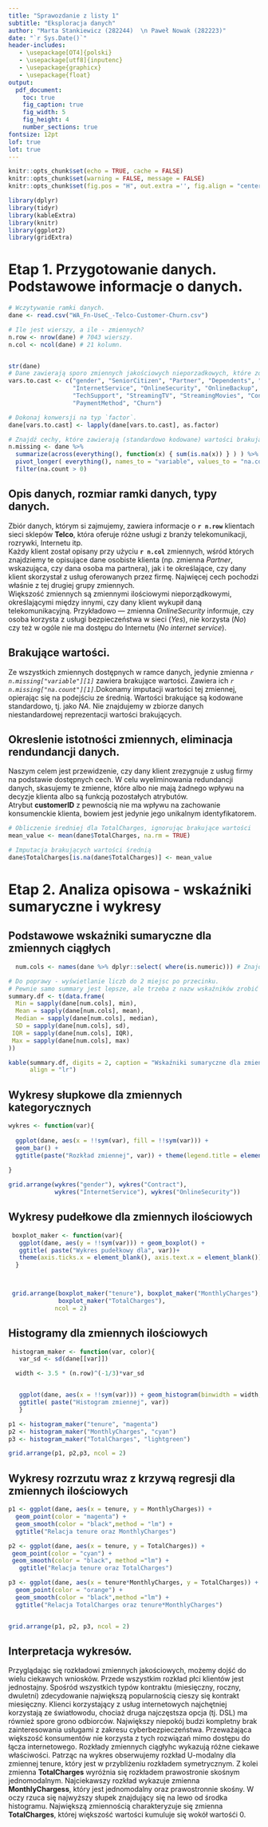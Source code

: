 ```yaml
---
title: "Sprawozdanie z listy 1"
subtitle: "Eksploracja danych"
author: "Marta Stankiewicz (282244)  \n Paweł Nowak (282223)"
date: "`r Sys.Date()`"
header-includes:
   - \usepackage[OT4]{polski}
   - \usepackage[utf8]{inputenc}
   - \usepackage{graphicx}
   - \usepackage{float}
output: 
  pdf_document:
    toc: true
    fig_caption: true
    fig_width: 5 
    fig_height: 4 
    number_sections: true
fontsize: 12pt 
lof: true
lot: true
---
```

```r
knitr::opts_chunk$set(echo = TRUE, cache = FALSE)
knitr::opts_chunk$set(warning = FALSE, message = FALSE) 
knitr::opts_chunk$set(fig.pos = "H", out.extra ='', fig.align = "center")

```

```r
library(dplyr)
library(tidyr)
library(kableExtra)
library(knitr)
library(ggplot2)
library(gridExtra)
```


# Etap 1. Przygotowanie danych. Podstawowe informacje o danych.

```r
# Wczytywanie ramki danych.
dane <- read.csv("WA_Fn-UseC_-Telco-Customer-Churn.csv")


```

```r
# Ile jest wierszy, a ile - zmiennych?
n.row <- nrow(dane) # 7043 wierszy.
n.col <- ncol(dane) # 21 kolumn.


str(dane)
# Dane zawierają sporo zmiennych jakościowych nieporzadkowych, które zostały błędnie wczytane jako zmienne typu napis. 
vars.to.cast <- c("gender", "SeniorCitizen", "Partner", "Dependents", "PhoneService", "MultipleLines",
                  "InternetService", "OnlineSecurity", "OnlineBackup", "DeviceProtection",
                  "TechSupport", "StreamingTV", "StreamingMovies", "Contract", "PaperlessBilling",
                  "PaymentMethod", "Churn")

# Dokonaj konwersji na typ `factor`.
dane[vars.to.cast] <- lapply(dane[vars.to.cast], as.factor)

```




```r
# Znajdź cechy, które zawierają (standardowo kodowane) wartości brakujące
n.missing <- dane %>% 
  summarize(across(everything(), function(x) { sum(is.na(x)) } ) ) %>% 
  pivot_longer( everything(), names_to = "variable", values_to = "na.count" ) %>%
  filter(na.count > 0)


```

## Opis danych, rozmiar ramki danych, typy danych.

Zbiór danych, którym si zajmujemy, zawiera informacje o **`r n.row`** klientach sieci sklepów **Telco**, która oferuje różne usługi z branży telekomunikacji, rozrywki, Internetu itp.\
Każdy klient został opisany przy użyciu **`r n.col`** zmiennych, wśród których znajdziemy te opisujące dane osobiste klienta (np. zmienna *Partner*, wskazująca, czy dana osoba ma partnera), jak i te określające, czy dany klient skorzystał z usług oferowanych przez firmę. Najwięcej cech pochodzi właśnie z tej drugiej grupy zmiennych.\
Większość zmiennych są zmiennymi ilościowymi nieporządkowymi, określającymi między innymi, czy dany klient wykupił daną telekomunikacyjną.  Przykładowo — zmienna *OnlineSecurity* informuje, czy osoba korzysta z usługi bezpieczeństwa w sieci (*Yes*), nie korzysta (*No*) czy też w ogóle nie ma dostępu do Internetu (*No internet service*).


## Brakujące wartości.
Ze wszystkich zmiennych dostępnych w ramce danych, jedynie zmienna *`r n.missing["variable"][1]`* zawiera brakujące wartości. Zawiera ich *`r n.missing["na.count"][1]`*.Dokonamy imputacji wartości tej zmiennej, opierając się na podejściu ze średnią.
Wartości brakujące są kodowane standardowo, tj. jako *NA*. Nie znajdujemy w zbiorze danych niestandardowej reprezentacji wartości brakujących.


## Okreslenie istotności zmiennych, eliminacja rendundancji danych.
Naszym celem jest przewidzenie, czy dany klient zrezygnuje z usług firmy na podstawie dostępnych cech. W celu wyeliminowania redundancji danych, skasujemy te zmienne, które albo nie mają żadnego wpływu na decyzje klienta albo są funkcją pozostałych atrybutów.\
Atrybut **customerID** z pewnością nie ma wpływu na zachowanie konsumenckie klienta, bowiem jest jedynie jego unikalnym identyfikatorem.\


```r
# Obliczenie średniej dla TotalCharges, ignorując brakujące wartości
mean_value <- mean(dane$TotalCharges, na.rm = TRUE)

# Imputacja brakujących wartości średnią
dane$TotalCharges[is.na(dane$TotalCharges)] <- mean_value

```

\newpage
# Etap 2. Analiza opisowa - wskaźniki sumaryczne i wykresy

## Podstawowe wskaźniki sumaryczne dla zmiennych ciągłych
```r
  num.cols <- names(dane %>% dplyr::select( where(is.numeric))) # Znajdź kolumny numeryczne.

# Do poprawy - wyświetlanie liczb do 2 miejsc po przecinku. 
# Pewnie samo summary jest lepsze, ale trzeba z nazw wskaźników zrobić nazwy wierszy.
summary.df <- t(data.frame(
  Min = sapply(dane[num.cols], min),
  Mean = sapply(dane[num.cols], mean),
  Median = sapply(dane[num.cols], median),
  SD = sapply(dane[num.cols], sd),
 IQR = sapply(dane[num.cols], IQR),
 Max = sapply(dane[num.cols], max)
))

kable(summary.df, digits = 2, caption = "Wskaźniki sumaryczne dla zmiennych ciągłych",
      align = "lr")
```
## Wykresy słupkowe dla zmiennych kategorycznych
```r
wykres <- function(var){
  
  ggplot(dane, aes(x = !!sym(var), fill = !!sym(var))) + 
  geom_bar() + 
  ggtitle(paste("Rozkład zmiennej", var)) + theme(legend.title = element_blank())
  
}

grid.arrange(wykres("gender"), wykres("Contract"),
             wykres("InternetService"), wykres("OnlineSecurity"))
```


## Wykresy pudełkowe dla zmiennych ilościowych
```r
 boxplot_maker <- function(var){
   ggplot(dane, aes(y = !!sym(var))) + geom_boxplot() +
   ggtitle( paste("Wykres pudełkowy dla", var))+
   theme(axis.ticks.x = element_blank(), axis.text.x = element_blank())
  }



 grid.arrange(boxplot_maker("tenure"), boxplot_maker("MonthlyCharges"),
              boxplot_maker("TotalCharges"),
             ncol = 2)

```


## Histogramy dla zmiennych ilościowych
```r
 histogram_maker <- function(var, color){
   var_sd <- sd(dane[[var]])

  width <- 3.5 * (n.row)^(-1/3)*var_sd


   ggplot(dane, aes(x = !!sym(var))) + geom_histogram(binwidth = width, fill = color, color = "black") +
   ggtitle( paste("Histogram zmiennej", var))
   }

p1 <- histogram_maker("tenure", "magenta")
p2 <- histogram_maker("MonthlyCharges", "cyan")
p3 <- histogram_maker("TotalCharges", "lightgreen")

grid.arrange(p1, p2,p3, ncol = 2)

```


## Wykresy rozrzutu wraz z krzywą regresji dla zmiennych ilościowych
```r
p1 <- ggplot(dane, aes(x = tenure, y = MonthlyCharges)) +
  geom_point(color = "magenta") + 
  geom_smooth(color = "black",method = "lm") +
  ggtitle("Relacja tenure oraz MonthlyCharges")

p2 <- ggplot(dane, aes(x = tenure, y = TotalCharges)) +
 geom_point(color = "cyan") + 
 geom_smooth(color = "black", method ="lm") +
   ggtitle("Relacja tenure oraz TotalCharges")

p3 <- ggplot(dane, aes(x = tenure*MonthlyCharges, y = TotalCharges)) + 
  geom_point(color = "orange") + 
  geom_smooth(color = "black",method ="lm") +
  ggtitle("Relacja TotalCharges oraz tenure*MonthlyCharges")


grid.arrange(p1, p2, p3, ncol = 2)
```

## Interpretacja wykresów.
Przyglądając się rozkładowi zmiennych jakościowych, możemy dojść do wielu ciekawych wniosków. Przede wszystkim rozkład płci klientów jest jednostajny. Spośród wszystkich typów kontraktu (miesięczny, roczny, dwuletni) zdecydowanie największą popularnością cieszy się kontrakt miesięczny. Klienci korzystający z usług internetowych najchętniej korzystają ze światłowodu, chociaż druga najczęstsza opcja (tj. DSL) ma również spore grono odbiorców.
Największy niepokój budzi kompletny brak zainteresowania usługami z zakresu cyberbezpieczeństwa. Przeważająca większość konsumentów nie korzysta z tych rozwiązań mimo dostępu do łącza internetowego.
Rozkłady zmiennych ciągłyhc wykazują różne ciekawe właściwości. Patrząc na wykres \ref{fig:histograms} obserwujemy rozkład U-modalny dla zmiennej tenure, który jest w przybliżeniu rozkładem symetrycznym. Z kolei zmienna **TotalCharges** wyróżnia się rozkładem prawostronie skośnym jednomodalnym. Najciekawszy rozkład wykazuje zmienna **MonthlyChargess**, który jest jednomodalny oraz prawostronnie skośny. W oczy rzuca się najwyższy słupek znajdujący się na lewo od środka histogramu. Największą zmiennością charakteryzuje się zmienna **TotalCharges**, której większość wartości kumuluje się wokół wartośći 0.


 


